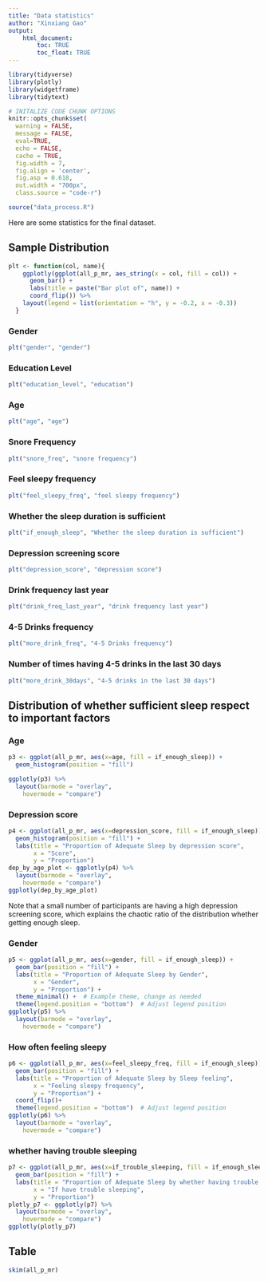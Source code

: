 ```yaml
---
title: "Data statistics"
author: "Xinxiang Gao"
output: 
    html_document:
        toc: TRUE
        toc_float: TRUE
---
```

```r
library(tidyverse)
library(plotly)
library(widgetframe)
library(tidytext)

# INITALIZE CODE CHUNK OPTIONS
knitr::opts_chunk$set(
  warning = FALSE,
  message = FALSE,
  eval=TRUE,
  echo = FALSE,
  cache = TRUE,
  fig.width = 7, 
  fig.align = 'center',
  fig.asp = 0.618,
  out.width = "700px",
  class.source = "code-r")
```

```r
source("data_process.R")
```

Here are some statistics for the final dataset.

## Sample Distribution {.tabset}

```r
plt <- function(col, name){
    ggplotly(ggplot(all_p_mr, aes_string(x = col, fill = col)) +
      geom_bar() +
      labs(title = paste("Bar plot of", name)) +
      coord_flip()) %>% 
    layout(legend = list(orientation = "h", y = -0.2, x = -0.3))
  }
```

### Gender

```r
plt("gender", "gender")
```

### Education Level
```r
plt("education_level", "education")
```

### Age

```r
plt("age", "age")
```

### Snore Frequency

```r
plt("snore_freq", "snore frequency")
```

### Feel sleepy frequency

```r
plt("feel_sleepy_freq", "feel sleepy frequency")
```

### Whether the sleep duration is sufficient

```r
plt("if_enough_sleep", "Whether the sleep duration is sufficient")
```

### Depression screening score

```r
plt("depression_score", "depression score")
```




### Drink frequency last year

```r
plt("drink_freq_last_year", "drink frequency last year")
```

### 4-5 Drinks frequency

```r
plt("more_drink_freq", "4-5 Drinks frequency")
```

### Number of times having 4-5 drinks in the last 30 days

```r
plt("more_drink_30days", "4-5 drinks in the last 30 days")
```


## Distribution of whether sufficient sleep respect to important factors {.tabset}


### Age

```r
p3 <- ggplot(all_p_mr, aes(x=age, fill = if_enough_sleep)) +
  geom_histogram(position = "fill")

ggplotly(p3) %>% 
  layout(barmode = "overlay",
    hovermode = "compare")
```


### Depression score

```r
p4 <- ggplot(all_p_mr, aes(x=depression_score, fill = if_enough_sleep)) +
  geom_histogram(position = "fill") + 
  labs(title = "Proportion of Adequate Sleep by depression score",
       x = "Score",
       y = "Proportion")
dep_by_age_plot <- ggplotly(p4) %>% 
  layout(barmode = "overlay",
    hovermode = "compare")
ggplotly(dep_by_age_plot)
```

Note that a small number of participants are having a high depression screening score, which explains the chaotic ratio of the distribution whether getting enough sleep.

### Gender

```r
p5 <- ggplot(all_p_mr, aes(x=gender, fill = if_enough_sleep)) +
  geom_bar(position = "fill") +
  labs(title = "Proportion of Adequate Sleep by Gender",
       x = "Gender",
       y = "Proportion") +
  theme_minimal() +  # Example theme, change as needed
  theme(legend.position = "bottom")  # Adjust legend position
ggplotly(p5) %>% 
  layout(barmode = "overlay",
    hovermode = "compare")
```


### How often feeling sleepy

```r
p6 <- ggplot(all_p_mr, aes(x=feel_sleepy_freq, fill = if_enough_sleep)) +
  geom_bar(position = "fill") +
  labs(title = "Proportion of Adequate Sleep by Sleep feeling",
       x = "Feeling sleepy frequency",
       y = "Proportion") +
  coord_flip()+
  theme(legend.position = "bottom")  # Adjust legend position
ggplotly(p6) %>% 
  layout(barmode = "overlay",
    hovermode = "compare")
```


### whether having trouble sleeping

```r
p7 <- ggplot(all_p_mr, aes(x=if_trouble_sleeping, fill = if_enough_sleep)) +
  geom_bar(position = "fill") + 
  labs(title = "Proportion of Adequate Sleep by whether having trouble sleeping",
       x = "If have trouble sleeping",
       y = "Proportion")
plotly_p7 <- ggplotly(p7) %>% 
  layout(barmode = "overlay",
    hovermode = "compare")
ggplotly(plotly_p7)
```




## Table {.tabset}

```r
skim(all_p_mr)
```


